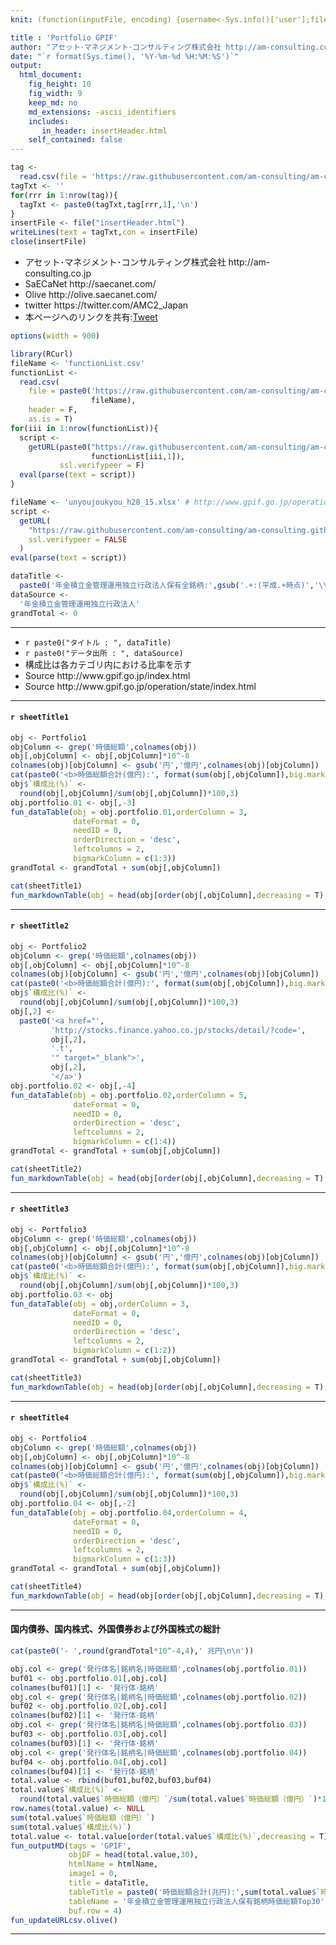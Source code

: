 ```yaml
---
knit: (function(inputFile, encoding) {username<-Sys.info()['user'];fileName<-'defaultPath.csv';pathToFile <-paste0('C:/Users/', username,'/Desktop/pathToCSV/');setwd(pathToFile);buf0<-read.csv(fileName,header = F,skip = 0,stringsAsFactor = F,check.names = F,fileEncoding = 'utf-8');htmlName<-'PortfolioGPIF';rmarkdown::render(inputFile, encoding = encoding, output_file = paste0('C:/Users/',username,buf0[4,1],'am-consulting.co.jp-',htmlName,'.html')) })

title : 'Portfolio GPIF'
author: "アセット･マネジメント･コンサルティング株式会社 http://am-consulting.co.jp"
date: "`r format(Sys.time(), '%Y-%m-%d %H:%M:%S')`"
output: 
  html_document:
    fig_height: 10
    fig_width: 9
    keep_md: no
    md_extensions: -ascii_identifiers 
    includes:
       in_header: insertHeader.html
    self_contained: false
---
```


```r
tag <-
  read.csv(file = 'https://raw.githubusercontent.com/am-consulting/am-consulting.github.io/master/components/insertHeader.csv',header = F,fileEncoding = 'UTF8')
tagTxt <- ''
for(rrr in 1:nrow(tag)){
  tagTxt <- paste0(tagTxt,tag[rrr,1],'\n')
}
insertFile <- file("insertHeader.html")
writeLines(text = tagTxt,con = insertFile)
close(insertFile)
```

- アセット･マネジメント･コンサルティング株式会社 http://am-consulting.co.jp
- SaECaNet http://saecanet.com/
- Olive http://olive.saecanet.com/
- twitter https://twitter.com/AMC2_Japan
- 本ページへのリンクを共有:<a href="https://twitter.com/share" class="twitter-share-button" data-via="AMC2_Japan" data-size="large">Tweet</a> <script>!function(d,s,id){var js,fjs=d.getElementsByTagName(s)[0],p=/^http:/.test(d.location)?'http':'https';if(!d.getElementById(id)){js=d.createElement(s);js.id=id;js.src=p+'://platform.twitter.com/widgets.js';fjs.parentNode.insertBefore(js,fjs);}}(document, 'script', 'twitter-wjs');</script>

```r
options(width = 900)
```

```r
library(RCurl)
fileName <- 'functionList.csv'
functionList <-
  read.csv(
    file = paste0('https://raw.githubusercontent.com/am-consulting/am-consulting.github.io/master/csv/',
                  fileName),
    header = F,
    as.is = T)
for(iii in 1:nrow(functionList)){
  script <- 
    getURL(paste0("https://raw.githubusercontent.com/am-consulting/am-consulting.github.io/master/", 
                  functionList[iii,1]),
           ssl.verifypeer = F)
  eval(parse(text = script))
}
```

```r
fileName <- 'unyoujoukyou_h28_15.xlsx' # http://www.gpif.go.jp/operation/state/index.html
script <-
  getURL(
    "https://raw.githubusercontent.com/am-consulting/am-consulting.github.io/master/importPortfolioGPIF.r",
    ssl.verifypeer = FALSE
  )
eval(parse(text = script))
```

```r
dataTitle <- 
  paste0('年金積立金管理運用独立行政法人保有全銘柄:',gsub('.+:(平成.+時点)','\\1',sheetTitle1))
dataSource <- 
  '年金積立金管理運用独立行政法人'
grandTotal <- 0
```

***

- `r paste0("タイトル : ", dataTitle)`
- `r paste0("データ出所 : ", dataSource)`
- 構成比は各カテゴリ内における比率を示す
- Source http://www.gpif.go.jp/index.html
- Source http://www.gpif.go.jp/operation/state/index.html

***

#### `r sheetTitle1`

```r
obj <- Portfolio1
objColumn <- grep('時価総額',colnames(obj))
obj[,objColumn] <- obj[,objColumn]*10^-8
colnames(obj)[objColumn] <- gsub('円','億円',colnames(obj)[objColumn])
cat(paste0('<b>時価総額合計(億円):', format(sum(obj[,objColumn]),big.mark = ',') ,'</b><br>'))
obj$`構成比(%)` <- 
  round(obj[,objColumn]/sum(obj[,objColumn])*100,3)
obj.portfolio.01 <- obj[,-3]
fun_dataTable(obj = obj.portfolio.01,orderColumn = 3,
              dateFormat = 0,
              needID = 0,
              orderDirection = 'desc',
              leftcolumns = 2,
              bigmarkColumn = c(1:3))
grandTotal <- grandTotal + sum(obj[,objColumn])
```

```r
cat(sheetTitle1)
fun_markdownTable(obj = head(obj[order(obj[,objColumn],decreasing = T),][,-3],5))
```

***
#### `r sheetTitle2`

```r
obj <- Portfolio2
objColumn <- grep('時価総額',colnames(obj))
obj[,objColumn] <- obj[,objColumn]*10^-8
colnames(obj)[objColumn] <- gsub('円','億円',colnames(obj)[objColumn])
cat(paste0('<b>時価総額合計(億円):', format(sum(obj[,objColumn]),big.mark = ',') ,'</b><br>'))
obj$`構成比(%)` <- 
  round(obj[,objColumn]/sum(obj[,objColumn])*100,3)
obj[,2] <-
  paste0('<a href="',
         'http://stocks.finance.yahoo.co.jp/stocks/detail/?code=',
         obj[,2],
         '.t',
         '" target="_blank">',
         obj[,2],
         '</a>')
obj.portfolio.02 <- obj[,-4]
fun_dataTable(obj = obj.portfolio.02,orderColumn = 5,
              dateFormat = 0,
              needID = 0,
              orderDirection = 'desc',
              leftcolumns = 2,
              bigmarkColumn = c(1:4))
grandTotal <- grandTotal + sum(obj[,objColumn])
```

```r
cat(sheetTitle2)
fun_markdownTable(obj = head(obj[order(obj[,objColumn],decreasing = T),][,-4],5))
```

***
#### `r sheetTitle3`

```r
obj <- Portfolio3
objColumn <- grep('時価総額',colnames(obj))
obj[,objColumn] <- obj[,objColumn]*10^-8
colnames(obj)[objColumn] <- gsub('円','億円',colnames(obj)[objColumn])
cat(paste0('<b>時価総額合計(億円):', format(sum(obj[,objColumn]),big.mark = ',') ,'</b><br>'))
obj$`構成比(%)` <- 
  round(obj[,objColumn]/sum(obj[,objColumn])*100,3)
obj.portfolio.03 <- obj
fun_dataTable(obj = obj,orderColumn = 3,
              dateFormat = 0,
              needID = 0,
              orderDirection = 'desc',
              leftcolumns = 2,
              bigmarkColumn = c(1:2))
grandTotal <- grandTotal + sum(obj[,objColumn])
```

```r
cat(sheetTitle3)
fun_markdownTable(obj = head(obj[order(obj[,objColumn],decreasing = T),],5))
```

***
#### `r sheetTitle4`

```r
obj <- Portfolio4
objColumn <- grep('時価総額',colnames(obj))
obj[,objColumn] <- obj[,objColumn]*10^-8
colnames(obj)[objColumn] <- gsub('円','億円',colnames(obj)[objColumn])
cat(paste0('<b>時価総額合計(億円):', format(sum(obj[,objColumn]),big.mark = ',') ,'</b><br>'))
obj$`構成比(%)` <- 
  round(obj[,objColumn]/sum(obj[,objColumn])*100,3)
obj.portfolio.04 <- obj[,-2]
fun_dataTable(obj = obj.portfolio.04,orderColumn = 4,
              dateFormat = 0,
              needID = 0,
              orderDirection = 'desc',
              leftcolumns = 2,
              bigmarkColumn = c(1:3))
grandTotal <- grandTotal + sum(obj[,objColumn])
```

```r
cat(sheetTitle4)
fun_markdownTable(obj = head(obj[order(obj[,objColumn],decreasing = T),][,-2],5))
```

***
#### 国内債券、国内株式、外国債券および外国株式の総計

```r
cat(paste0('- ',round(grandTotal*10^-4,4),' 兆円\n\n'))
```

```r
obj.col <- grep('発行体名|銘柄名|時価総額',colnames(obj.portfolio.01))
buf01 <- obj.portfolio.01[,obj.col]
colnames(buf01)[1] <- '発行体･銘柄'
obj.col <- grep('発行体名|銘柄名|時価総額',colnames(obj.portfolio.02))
buf02 <- obj.portfolio.02[,obj.col]
colnames(buf02)[1] <- '発行体･銘柄'
obj.col <- grep('発行体名|銘柄名|時価総額',colnames(obj.portfolio.03))
buf03 <- obj.portfolio.03[,obj.col]
colnames(buf03)[1] <- '発行体･銘柄'
obj.col <- grep('発行体名|銘柄名|時価総額',colnames(obj.portfolio.04))
buf04 <- obj.portfolio.04[,obj.col]
colnames(buf04)[1] <- '発行体･銘柄'
total.value <- rbind(buf01,buf02,buf03,buf04)
total.value$`構成比(%)` <- 
  round(total.value$`時価総額（億円）`/sum(total.value$`時価総額（億円）`)*100,3)
row.names(total.value) <- NULL
sum(total.value$`時価総額（億円）`)
sum(total.value$`構成比(%)`)
total.value <- total.value[order(total.value$`構成比(%)`,decreasing = T),]
fun_outputMD(tags = 'GPIF',
             objDF = head(total.value,30),
             htmlName = htmlName,
             image1 = 0,
             title = dataTitle,
             tableTitle = paste0('時価総額合計(兆円):',sum(total.value$`時価総額（億円）`)*10^-4),
             tableName = '年金積立金管理運用独立行政法人保有銘柄時価総額Top30',
             buf.row = 4)
fun_updateURLcsv.olive()
```

***
<script>MakeNegative();</script>
<script>
  (function(i,s,o,g,r,a,m){i['GoogleAnalyticsObject']=r;i[r]=i[r]||function(){
  (i[r].q=i[r].q||[]).push(arguments)},i[r].l=1*new Date();a=s.createElement(o),
  m=s.getElementsByTagName(o)[0];a.async=1;a.src=g;m.parentNode.insertBefore(a,m)
  })(window,document,'script','https://www.google-analytics.com/analytics.js','ga');

  ga('create', 'UA-3077339-5', 'auto');
  ga('send', 'pageview');

</script>
